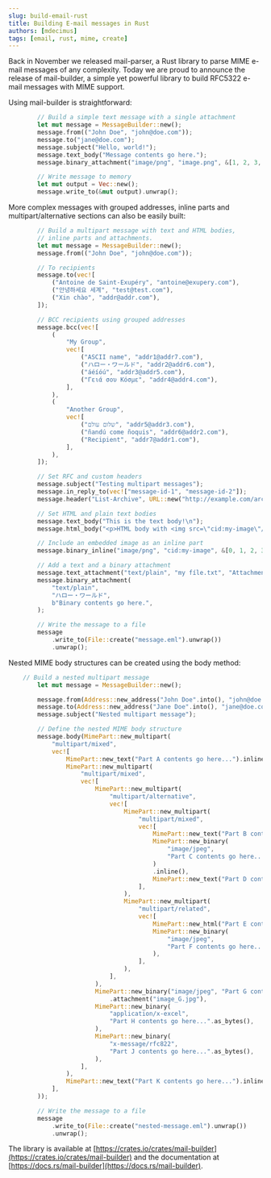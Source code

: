 ```yaml
---
slug: build-email-rust
title: Building E-mail messages in Rust
authors: [mdecimus]
tags: [email, rust, mime, create]
---
```


Back in November we released mail-parser, a Rust library to parse MIME e-mail messages of any complexity. Today we are proud to announce the release of mail-builder, a simple yet powerful library to build RFC5322 e-mail messages with MIME support.

Using mail-builder is straightforward:

```rust
        // Build a simple text message with a single attachment
        let mut message = MessageBuilder::new();
        message.from(("John Doe", "john@doe.com"));
        message.to("jane@doe.com");
        message.subject("Hello, world!");
        message.text_body("Message contents go here.");
        message.binary_attachment("image/png", "image.png", &[1, 2, 3, 4]);

        // Write message to memory
        let mut output = Vec::new();
        message.write_to(&mut output).unwrap();
```
More complex messages with grouped addresses, inline parts and multipart/alternative sections can also be easily built:

```rust
        // Build a multipart message with text and HTML bodies,
        // inline parts and attachments.
        let mut message = MessageBuilder::new();
        message.from(("John Doe", "john@doe.com"));

        // To recipients
        message.to(vec![
            ("Antoine de Saint-Exupéry", "antoine@exupery.com"),
            ("안녕하세요 세계", "test@test.com"),
            ("Xin chào", "addr@addr.com"),
        ]);

        // BCC recipients using grouped addresses
        message.bcc(vec![
            (
                "My Group",
                vec![
                    ("ASCII name", "addr1@addr7.com"),
                    ("ハロー・ワールド", "addr2@addr6.com"),
                    ("áéíóú", "addr3@addr5.com"),
                    ("Γειά σου Κόσμε", "addr4@addr4.com"),
                ],
            ),
            (
                "Another Group",
                vec![
                    ("שלום עולם", "addr5@addr3.com"),
                    ("ñandú come ñoquis", "addr6@addr2.com"),
                    ("Recipient", "addr7@addr1.com"),
                ],
            ),
        ]);

        // Set RFC and custom headers
        message.subject("Testing multipart messages");
        message.in_reply_to(vec!["message-id-1", "message-id-2"]);
        message.header("List-Archive", URL::new("http://example.com/archive"));

        // Set HTML and plain text bodies
        message.text_body("This is the text body!\n");
        message.html_body("<p>HTML body with <img src=\"cid:my-image\"/>!</p>");

        // Include an embedded image as an inline part
        message.binary_inline("image/png", "cid:my-image", &[0, 1, 2, 3, 4, 5]);

        // Add a text and a binary attachment
        message.text_attachment("text/plain", "my fíle.txt", "Attachment contents go here.");
        message.binary_attachment(
            "text/plain",
            "ハロー・ワールド",
            b"Binary contents go here.",
        );

        // Write the message to a file
        message
            .write_to(File::create("message.eml").unwrap())
            .unwrap();
```

Nested MIME body structures can be created using the body method:

```rust
    // Build a nested multipart message
        let mut message = MessageBuilder::new();

        message.from(Address::new_address("John Doe".into(), "john@doe.com"));
        message.to(Address::new_address("Jane Doe".into(), "jane@doe.com"));
        message.subject("Nested multipart message");

        // Define the nested MIME body structure
        message.body(MimePart::new_multipart(
            "multipart/mixed",
            vec![
                MimePart::new_text("Part A contents go here...").inline(),
                MimePart::new_multipart(
                    "multipart/mixed",
                    vec![
                        MimePart::new_multipart(
                            "multipart/alternative",
                            vec![
                                MimePart::new_multipart(
                                    "multipart/mixed",
                                    vec![
                                        MimePart::new_text("Part B contents go here...").inline(),
                                        MimePart::new_binary(
                                            "image/jpeg",
                                            "Part C contents go here...".as_bytes(),
                                        )
                                        .inline(),
                                        MimePart::new_text("Part D contents go here...").inline(),
                                    ],
                                ),
                                MimePart::new_multipart(
                                    "multipart/related",
                                    vec![
                                        MimePart::new_html("Part E contents go here...").inline(),
                                        MimePart::new_binary(
                                            "image/jpeg",
                                            "Part F contents go here...".as_bytes(),
                                        ),
                                    ],
                                ),
                            ],
                        ),
                        MimePart::new_binary("image/jpeg", "Part G contents go here...".as_bytes())
                            .attachment("image_G.jpg"),
                        MimePart::new_binary(
                            "application/x-excel",
                            "Part H contents go here...".as_bytes(),
                        ),
                        MimePart::new_binary(
                            "x-message/rfc822",
                            "Part J contents go here...".as_bytes(),
                        ),
                    ],
                ),
                MimePart::new_text("Part K contents go here...").inline(),
            ],
        ));

        // Write the message to a file
        message
            .write_to(File::create("nested-message.eml").unwrap())
            .unwrap();
```

The library is available at [https://crates.io/crates/mail-builder](https://crates.io/crates/mail-builder) and the documentation at [https://docs.rs/mail-builder](https://docs.rs/mail-builder).


